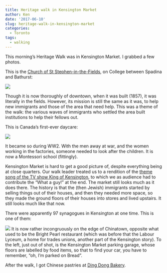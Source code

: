 ```yaml
---
title: Heritage walk in Kensington Market
author: Ken
date: '2017-06-10'
slug: heritage-walk-in-kensington-market
categories:
  - Toronto
tags:
  - walking
---
```


This morning's Heritage Walk was in Kensington Market. I grabbed a few photos.

This is the [Church of St Stephen-in-the-Fields](http://saintstephens.ca/), on College between Spadina and Bathurst:

![](/2017-06-10/IMG_20170610_104259053.jpg)

Though it is now thoroughly of downtown, when it was built (1857), it was literally in the fields. However, its mission is still the same as it was, to help new immigrants and those of the area that need help. This was a theme of the walk: the various waves of immigrants who settled the area built institutions to help their fellows out.

This is Canada's first-ever daycare:

![](/2017-06-10/IMG_20170610_105742286_HDR.jpg)

It became so during WW2. With the men away at war, and the women working in the factories, someone needed to look after the children. It is now a Montessori school (fittingly).

Kensington Market is hard to get a good picture of, despite everything being at close quarters. Our walk leader treated us to a rendition of the [theme song of the TV show King of Kensington](https://www.youtube.com/watch?v=NrP8mjsmy8U), to which we as audience had to contribute the "What a guy!" at the end. The market still looks much as it does there. The history is that the (then Jewish) immigrants started by selling things out of their houses, and then they needed more space, so they made the ground floors of their houses into stores and lived upstairs. It still looks much like that now.

There were apparently 97 synagogues in Kensington at one time. This is one of them:

![](/2017-06-10/IMG_20170610_114116938.jpg)
It is now rather incongruously on the edge of Chinatown, opposite what used to be the Bright Pearl restaurant (which was before that the Labour Lyceum, a home for trades unions, another part of the Kensington story). To the left, just out of shot, is the Kensington Market parking garage, whose floors are labelled by food items, so that to find your car, you have to remember, "oh, I'm parked on Bread".

After the walk, I got Chinese pastries at [Ding Dong Bakery](http://www.blogto.com/restaurants/dingdong/). 
